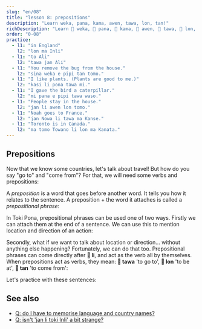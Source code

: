 ```yaml
---
slug: "en/08"
title: "lesson 8: prepositions"
description: "Learn weka, pana, kama, awen, tawa, lon, tan!"
richDescription: "Learn 󱥶 weka, 󱥌 pana, 󱤖 kama, 󱤈 awen, 󱥩 tawa, 󱤬 lon, 󱥧 tan!"
order: "0-08"
practice:
  - l1: "in England"
    l2: "lon ma Inli"
  - l1: "to Ali"
    l2: "tawa jan Ali"
  - l1: "You remove the bug from the house."
    l2: "sina weka e pipi tan tomo."
  - l1: "I like plants. (Plants are good to me.)"
    l2: "kasi li pona tawa mi."
  - l1: "I gave the bird a caterpillar."
    l2: "mi pana e pipi tawa waso."
  - l1: "People stay in the house."
    l2: "jan li awen lon tomo."
  - l1: "Noah goes to France."
    l2: "jan Nowa li tawa ma Kanse."
  - l1: "Toronto is in Canada."
    l2: "ma tomo Towano li lon ma Kanata."
---
```



## Prepositions

Now that we know some countries, let's talk about travel! But how do you say "go to" and "come from"? For that, we will need some verbs and prepositions:

<List>
  <Word sl="weka" m="to remove, to go away; absent, away" />
  <Word sl="pana" m="to give, to put" />
  <Word sl="kama" m="to come, to arrive" />
  <Word sl="awen" m="to stay, to remain, to protect" />
  <Word sl="tawa" m="to, towards" />
  <Word sl="lon" m="at, on, in" />
  <Word sl="tan" m="from, because of" />
</List>

A _preposition_ is a word that goes before another word. It tells you how it relates to the sentence. A preposition + the word it attaches is called a _prepositional phrase_:

<List>
  <Word sl="tawa soweli" m="towards the animal" />
  <Word sl="lon ma" m="on land, in the country" />
  <Word sl="tan tomo" m="from the house" />
</List>

In Toki Pona, prepositional phrases can be used one of two ways. Firstly we can attach them at the end of a sentence. We can use this to mention location and direction of an action:

<List>
  <Sentence sl="mi pana e waso tawa kasi." m="I put a bird onto a tree." />
  <Sentence sl="waso li awen lon kasi." m="The bird remains on a tree." />
  <Sentence
    sl="sina weka e waso tan kasi."
    m="You remove the bird from the tree."
  />
</List>

Secondly, what if we want to talk about location or direction... without anything else happening? Fortunately, we can do that too. Prepositional phrases can come directly after **󱤧 li**, and act as the verb all by themselves. When prepositions act as verbs, they mean: **󱥩 tawa** 'to go to', **󱤬 lon** 'to be at', **󱥧 tan** 'to come from':

<List>
  <Sentence sl="jan Ema li tawa ma Nijon." m="Emma goes to Japan." />
  <Sentence sl="jan Nina li lon ma Lusi." m="Nina is in Russia." />
  <Sentence sl="jan Mili li tan ma Kanse." m="Millie is from France." />
</List>

Let's practice with these sentences:

<List>
  <Sentence
    sl="mi tawa ma kasi."
    m="I go to the plant land.<br />(Could be a forest, a grassy field, somewhere lush.)"
  />
  <Sentence
    sl="sona li weka tan mi."
    m="Knowledge went away from me.<br />(I forgot.)"
  />
  <Sentence
    sl="soweli suwi li pona tawa mi."
    m="Cute animals are good to me.<br />(I like cute animals.)"
  />
  <Sentence sl="jan Nowa li toki tawa jan Ema." m="Noah speaks to Emma." />
  <Sentence
    sl="jan li toki Tosi lon ma Tosi."
    m="People speak German in Germany."
  />
</List>

<Practice exercises={frontmatter.practice} client:only="react" />

## See also
* [Q: do I have to memorise language and country names?](en/languages-countries)
* [Q: isn't 'jan li toki Inli' a bit strange?](en/named-verbs)
